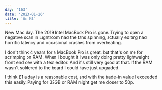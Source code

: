 ```yaml
---
day: '163'
date: '2023-01-26'
title: 'On M2'
---
```


New Mac day. The 2019 Intel MacBook Pro is gone. Trying to open a negative scan in Lightroom had the fans spinning, actually editing had horrific latency and occasional crashes from overheating.

I don't think 4 years for a MacBook Pro is great, but that's on me for scrimping on RAM. When I bought it I was only doing pretty lightweight front end dev with a text editor. And it's still very good at that. If the RAM wasn't soldered to the board I could have just upgraded.

I think £1 a day is a reasonable cost, and with the trade-in value I exceeded this easily. Paying for 32GB or RAM might get me closer to 50p.
